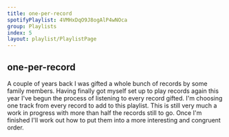 ```yaml
---
title: one-per-record
spotifyPlaylist: 4VMHxDqO9J8ogAlP4wNOca
group: Playlists
index: 5
layout: playlist/PlaylistPage
---
```


## one-per-record

A couple of years back I was gifted a whole bunch of records by some family members. Having finally got myself set up to play records again this year I've begun the process of listening to every record gifted. I'm choosing one track from every record to add to this playlist. This is still very much a work in progress with more than half the records still to go. Once I'm finished I'll work out how to put them into a more interesting and congruent order.
